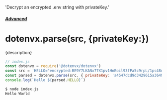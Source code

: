   'Decrypt an encrypted .env string with privateKey.'

##### [Advanced](/docs/advanced)
# dotenvx.parse(src, \{privateKey:\})

<p className="lead">{description}</p>

```js
// index.js
const dotenvx = require('@dotenvx/dotenvx')
const src = 'HELLO="encrypted:BE9Y7LKANx77X1pv1HnEoil93fPa5c9rpL/1ps48uaRT9zM8VR6mHx9yM+HktKdsPGIZELuZ7rr2mn1gScsmWitppAgE/1lVprNYBCqiYeaTcKXjDUXU5LfsEsflnAsDhT/kWG1l"'
const parsed = dotenvx.parse(src, { privateKey: 'a4547dcd9d3429615a3649bb79e87edb62ee6a74b007075e9141ae44f5fb412c' })
console.log(`Hello ${parsed.HELLO}`)
```

```sh
$ node index.js
Hello World
```
